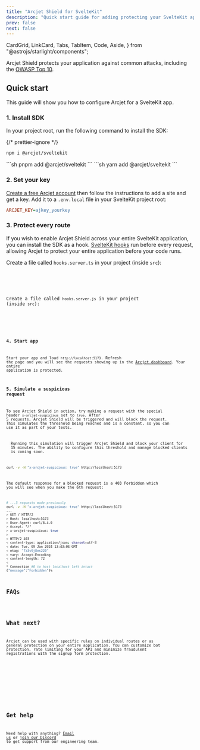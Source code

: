 ```yaml
---
title: "Arcjet Shield for SvelteKit"
description: "Quick start guide for adding protecting your SvelteKit app with Arcjet Shield."
prev: false
next: false
---
```


  CardGrid,
  LinkCard,
  Tabs,
  TabItem,
  Code,
  Aside,
} from "@astrojs/starlight/components";

Arcjet Shield protects your application against common attacks, including the
[OWASP Top 10](https://owasp.org/www-project-top-ten/).

<WhatIsArcjet />

## Quick start

This guide will show you how to configure Arcjet for a SvelteKit app.

### 1. Install SDK

In your project root, run the following command to install the SDK:

{/* prettier-ignore */}
<Tabs>
<TabItem label="npm">
```sh
npm i @arcjet/sveltekit
```
</TabItem>
<TabItem label="pnpm">
```sh
pnpm add @arcjet/sveltekit
```
</TabItem>
<TabItem label="yarn">
```sh
yarn add @arcjet/sveltekit
```
</TabItem>
</Tabs>

### 2. Set your key

[Create a free Arcjet account](https://app.arcjet.com) then follow the
instructions to add a site and get a key. Add it to a `.env.local` file in your
SvelteKit project root:

```ini title=".env.local"
ARCJET_KEY=ajkey_yourkey
```

### 3. Protect every route

If you wish to enable Arcjet Shield across your entire SvelteKit application, you
can install the SDK as a hook. [SvelteKit
hooks](https://kit.svelte.dev/docs/hooks) run before every request, allowing
Arcjet to protect your entire application before your code runs.

<Tabs>
<TabItem label="TS">

Create a file called `hooks.server.ts` in your project (inside `src`):

<Code code={Step3TS} lang="ts" title="/src/hooks.server.ts" />
</TabItem>
<TabItem label="JS">

Create a file called `hooks.server.js` in your project (inside `src`):

<Code code={Step3JS} lang="js" title="/src/hooks.server.js" />
</TabItem>
</Tabs>

### 4. Start app

Start your app and load `http://localhost:5173`. Refresh the page and you will
see the requests showing up in the [Arcjet dashboard](https://app.arcjet.com).
Your entire application is protected.

### 5. Simulate a suspicious request

To see Arcjet Shield in action, try making a request with the special header
`x-arcjet-suspicious` set to `true`. After 5 requests, Arcjet Shield will be
triggered and will block the request. This simulates the threshold being
reached and is a constant, so you can use it as part of your tests.

<Aside type="caution" title="This will block your client">
  Running this simulation will trigger Arcjet Shield and block your client for
  15 minutes. The ability to configure this threshold and manage blocked clients
  is coming soon.
</Aside>

```sh
curl -v -H "x-arcjet-suspicious: true" http://localhost:5173
```

The default response for a blocked request is a 403 Forbidden which you will see
when you make the 6th request:

```sh
# ...5 requests made previously
curl -v -H "x-arcjet-suspicious: true" http://localhost:5173
...
> GET / HTTP/2
> Host: localhost:5173
> User-Agent: curl/8.4.0
> Accept: */*
> x-arcjet-suspicious: true
>
< HTTP/2 403
< content-type: application/json; charset=utf-8
< date: Tue, 09 Jan 2024 13:43:04 GMT
< etag: "7a3v9j8es220"
< vary: Accept-Encoding
< content-length: 72
<
* Connection #0 to host localhost left intact
{"message":"Forbidden"}%
```

## FAQs

<FAQs />

## What next?

Arcjet can be used with specific rules on individual routes or as general
protection on your entire application. You can customize bot protection, rate
limiting for your API and minimize fraudulent registrations with the signup form
protection.

<CardGrid>
  <LinkCard
    title="Arcjet Shield reference"
    href="/shield/reference/sveltekit"
    description="Full details about Arcjet shield."
  />
  <LinkCard
    title="Example app"
    href="https://github.com/arcjet/arcjet-js/tree/main/examples/sveltekit"
    description="Check out our SvelteKit example code in GitHub."
  ></LinkCard>
  <LinkCard
    title="Bot protection"
    href="/bot-protection/quick-start/sveltekit"
    description="Protect your app from bots and scrapers."
  />
  <LinkCard
    title="Rate limiting"
    href="/rate-limiting/quick-start/sveltekit"
    description="Protect your app from abuse."
  />
  <LinkCard
    title="Email validation"
    href="/email-validation/quick-start/sveltekit"
    description="Minimize fraudulent registrations."
  />
  <LinkCard
    title="Signup form protection"
    href="/signup-protection/quick-start/sveltekit"
    description="Protect your signup form from abuse."
  />
  <LinkCard
    title="SDK reference"
    href="/reference/sveltekit"
    description="SvelteKit SDK reference guide."
  />
</CardGrid>

## Get help

Need help with anything? [Email us](mailto:support@arcjet.com) or [join our
Discord](https://discord.gg/TPra6jqZDC) to get support from our
engineering team.

<Comments />
